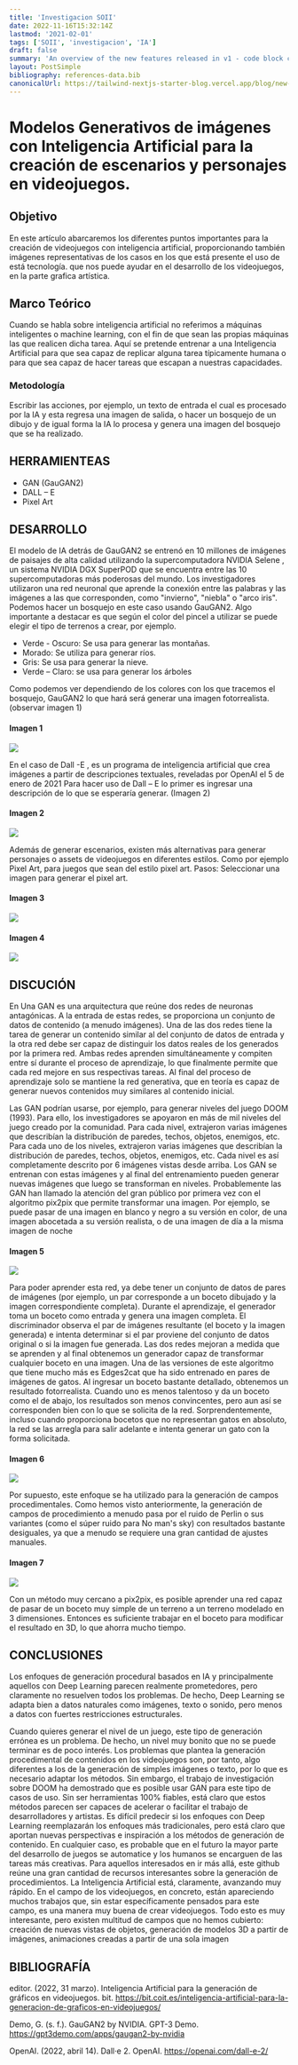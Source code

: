 ```yaml
---
title: 'Investigacion SOII'
date: 2022-11-16T15:32:14Z
lastmod: '2021-02-01'
tags: ['SOII', 'investigacion', 'IA']
draft: false
summary: 'An overview of the new features released in v1 - code block copy, multiple authors, frontmatter layout and more'
layout: PostSimple
bibliography: references-data.bib
canonicalUrl: https://tailwind-nextjs-starter-blog.vercel.app/blog/new-features-in-v1/
---
```


# Modelos Generativos de imágenes con Inteligencia Artificial para la creación de escenarios y personajes en videojuegos.

## Objetivo

En este artículo abarcaremos los diferentes puntos importantes para la creación de videojuegos con inteligencia artificial, proporcionando también imágenes representativas de los casos en los que está presente el uso de está tecnología. que nos puede ayudar en el desarrollo de los videojuegos, en la parte grafica artística.

## Marco Teórico

Cuando se habla sobre inteligencia artificial no referimos a máquinas inteligentes o machine learning, con el fin de que sean las propias máquinas las que realicen dicha tarea. Aquí se pretende entrenar a una Inteligencia Artificial para que sea capaz de replicar alguna tarea típicamente humana o para que sea capaz de hacer tareas que escapan a nuestras capacidades.

### Metodología

Escribir las acciones, por ejemplo, un texto de entrada el cual es procesado por la IA y esta regresa una imagen de salida, o hacer un bosquejo de un dibujo y de igual forma la IA lo procesa y genera una imagen del bosquejo que se ha realizado.

## HERRAMIENTEAS

- GAN (GauGAN2)
- DALL – E
- Pixel Art

## DESARROLLO

El modelo de IA detrás de GauGAN2 se entrenó en 10 millones de imágenes de paisajes de alta calidad utilizando la supercomputadora NVIDIA Selene , un sistema NVIDIA DGX SuperPOD que se encuentra entre las 10 supercomputadoras más poderosas del mundo. Los investigadores utilizaron una red neuronal que aprende la conexión entre las palabras y las imágenes a las que corresponden, como "invierno", "niebla" o "arco iris".
Podemos hacer un bosquejo en este caso usando GauGAN2.
Algo importante a destacar es que según el color del pincel a utilizar se puede elegir el tipo de terrenos a crear, por ejemplo.

- Verde - Oscuro: Se usa para generar las montañas.
- Morado: Se utiliza para generar ríos.
- Gris: Se usa para generar la nieve.
- Verde – Claro: se usa para generar los árboles

Como podemos ver dependiendo de los colores con los que tracemos el bosquejo, GauGAN2 lo que hará será generar una imagen fotorrealista. (observar imagen 1)

#### Imagen 1

![](https://github.com/angeldev96/nextjs-blog/blob/master/public/static/images/imagen1.jpeg?raw=true)

En el caso de Dall -E , es un programa de inteligencia artificial que crea imágenes a partir de descripciones textuales, reveladas por OpenAI el 5 de enero de 2021
Para hacer uso de Dall – E lo primer es ingresar una descripción de lo que se esperaría generar. (Imagen 2)

#### Imagen 2

![](https://github.com/angeldev96/nextjs-blog/blob/master/public/static/images/imagen2.jpeg?raw=true)

Además de generar escenarios, existen más alternativas para generar personajes o assets de videojuegos en diferentes estilos. Como por ejemplo Pixel Art, para juegos que sean del estilo pixel art.
Pasos: Seleccionar una imagen para generar el pixel art.

#### Imagen 3

![](https://github.com/angeldev96/nextjs-blog/blob/master/public/static/images/imagen3.jpeg?raw=true)

#### Imagen 4

![](https://github.com/angeldev96/nextjs-blog/blob/master/public/static/images/imagen4.jpeg?raw=true)

## DISCUCIÓN

En Una GAN es una arquitectura que reúne dos redes de neuronas antagónicas. A la entrada de estas redes, se proporciona un conjunto de datos de contenido (a menudo imágenes). Una de las dos redes tiene la tarea de generar un contenido similar al del conjunto de datos de entrada y la otra red debe ser capaz de distinguir los datos reales de los generados por la primera red. Ambas redes aprenden simultáneamente y compiten entre sí durante el proceso de aprendizaje, lo que finalmente permite que cada red mejore en sus respectivas tareas. Al final del proceso de aprendizaje solo se mantiene la red generativa, que en teoría es capaz de generar nuevos contenidos muy similares al contenido inicial.

Las GAN podrían usarse, por ejemplo, para generar niveles del juego DOOM (1993). Para ello, los investigadores se apoyaron en más de mil niveles del juego creado por la comunidad. Para cada nivel, extrajeron varias imágenes que describían la distribución de paredes, techos, objetos, enemigos, etc. Para cada uno de los niveles, extrajeron varias imágenes que describían la distribución de paredes, techos, objetos, enemigos, etc. Cada nivel es así completamente descrito por 6 imágenes vistas desde arriba. Los GAN se entrenan con estas imágenes y al final del entrenamiento pueden generar nuevas imágenes que luego se transforman en niveles.
Probablemente las GAN han llamado la atención del gran público por primera vez con el algoritmo pix2pix que permite transformar una imagen. Por ejemplo, se puede pasar de una imagen en blanco y negro a su versión en color, de una imagen abocetada a su versión realista, o de una imagen de día a la misma imagen de noche

#### Imagen 5

![](https://github.com/angeldev96/nextjs-blog/blob/master/public/static/images/imagen5.png?raw=true)

Para poder aprender esta red, ya debe tener un conjunto de datos de pares de imágenes (por ejemplo, un par corresponde a un boceto dibujado y la imagen correspondiente completa).
Durante el aprendizaje, el generador toma un boceto como entrada y genera una imagen completa. El discriminador observa el par de imágenes resultante (el boceto y la imagen generada) e intenta determinar si el par proviene del conjunto de datos original o si la imagen fue generada. Las dos redes mejoran a medida que se aprenden y al final obtenemos un generador capaz de transformar cualquier boceto en una imagen. Una de las versiones de este algoritmo que tiene mucho más es Edges2cat que ha sido entrenado en pares de imágenes de gatos.
Al ingresar un boceto bastante detallado, obtenemos un resultado fotorrealista. Cuando uno es menos talentoso y da un boceto como el de abajo, los resultados son menos convincentes, pero aun así se corresponden bien con lo que se solicita de la red.
Sorprendentemente, incluso cuando proporciona bocetos que no representan gatos en absoluto, la red se las arregla para salir adelante e intenta generar un gato con la forma solicitada.

#### Imagen 6

![](https://github.com/angeldev96/nextjs-blog/blob/master/public/static/images/imagen6.jpg?raw=true)

Por supuesto, este enfoque se ha utilizado para la generación de campos procedimentales. Como hemos visto anteriormente, la generación de campos de procedimiento a menudo pasa por el ruido de Perlin o sus variantes (como el súper ruido para No man's sky) con resultados bastante desiguales, ya que a menudo se requiere una gran cantidad de ajustes manuales.

#### Imagen 7

![](https://github.com/angeldev96/nextjs-blog/blob/master/public/static/images/imagen7.png?raw=true)

Con un método muy cercano a pix2pix, es posible aprender una red capaz de pasar de un boceto muy simple de un terreno a un terreno modelado en 3 dimensiones. Entonces es suficiente trabajar en el boceto para modificar el resultado en 3D, lo que ahorra mucho tiempo.

## CONCLUSIONES

Los enfoques de generación procedural basados ​​en IA y principalmente aquellos con Deep Learning parecen realmente prometedores, pero claramente no resuelven todos los problemas. De hecho, Deep Learning se adapta bien a datos naturales como imágenes, texto o sonido, pero menos a datos con fuertes restricciones estructurales.

Cuando quieres generar el nivel de un juego, este tipo de generación errónea es un problema. De hecho, un nivel muy bonito que no se puede terminar es de poco interés. Los problemas que plantea la generación procedimental de contenidos en los videojuegos son, por tanto, algo diferentes a los de la generación de simples imágenes o texto, por lo que es necesario adaptar los métodos. Sin embargo, el trabajo de investigación sobre DOOM ha demostrado que es posible usar GAN para este tipo de casos de uso.
Sin ser herramientas 100% fiables, está claro que estos métodos parecen ser capaces de acelerar o facilitar el trabajo de desarrolladores y artistas. Es difícil predecir si los enfoques con Deep Learning reemplazarán los enfoques más tradicionales, pero está claro que aportan nuevas perspectivas e inspiración a los métodos de generación de contenido.
En cualquier caso, es probable que en el futuro la mayor parte del desarrollo de juegos se automatice y los humanos se encarguen de las tareas más creativas. Para aquellos interesados ​​en ir más allá, este github reúne una gran cantidad de recursos interesantes sobre la generación de procedimientos.
La Inteligencia Artificial está, claramente, avanzando muy rápido. En el campo de los videojuegos, en concreto, están apareciendo muchos trabajos que, sin estar específicamente pensados para este campo, es una manera muy buena de crear videojuegos. Todo esto es muy interesante, pero existen multitud de campos que no hemos cubierto: creación de nuevas vistas de objetos, generación de modelos 3D a partir de imágenes, animaciones creadas a partir de una sola imagen

## BIBLIOGRAFÍA

editor. (2022, 31 marzo). Inteligencia Artificial para la generación de gráficos en videojuegos. bit. https://bit.coit.es/inteligencia-artificial-para-la-generacion-de-graficos-en-videojuegos/

Demo, G. (s. f.). GauGAN2 by NVIDIA. GPT-3 Demo. https://gpt3demo.com/apps/gaugan2-by-nvidia

OpenAI. (2022, abril 14). Dall·e 2. OpenAI. https://openai.com/dall-e-2/

